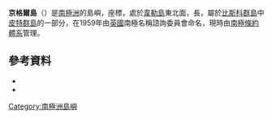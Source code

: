 {{coord|65|23|S|65|18|W|source:GNIS|display=title}}

'''京格爾島'''（{{lang-en|Jingle Island}}）是[[南極洲|南極洲]]的島嶼，座標''{{coord|65|23|S|65|18|W}}''，處於[[韋勒島|韋勒島]]東北面{{convert|2|km}}，長{{convert|3|km}}，屬於[[比斯科群島|比斯科群島]]中[[皮特群島|皮特群島]]的一部分，在1959年由[[英國|英國]]南極名稱諮詢委員會命名，現時由[[南極條約體系|南極條約體系]]管理。

==參考資料==
*{{cite gnis | type = antarid | id = 7552| name = Jingle Island | accessdate = 2012-07-25}}
*{{usgs-gazetteer|id=7552}}

{{DEFAULTSORT:Jingle Island}}
[[Category:南極洲島嶼|Category:南極洲島嶼]]


{{Biscoes-geo-stub}}
